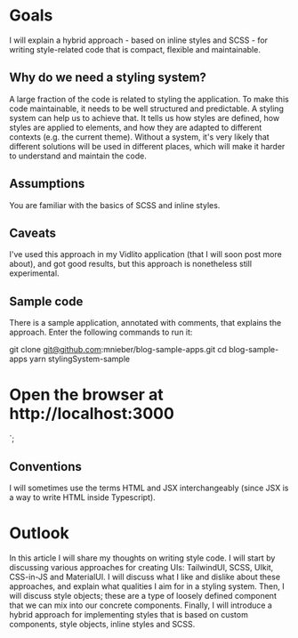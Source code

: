 # Goals

I will explain a hybrid approach - based on inline styles and SCSS - for writing style-related code that is compact,
flexible and maintainable.

## Why do we need a styling system?

A large fraction of the code is related to styling the application. To make this code maintainable, it needs to be
well structured and predictable. A styling system can help us to achieve that. It tells us how styles are defined,
how styles are applied to elements, and how they are adapted to different contexts (e.g. the current theme). Without a system,
it's very likely that different solutions will be used in different places, which will make it harder
to understand and maintain the code.

## Assumptions

You are familiar with the basics of SCSS and inline styles.

## Caveats

I've used this approach in my Vidlito application (that I will soon post more about), and got good results, but this approach is nonetheless
still experimental.

## Sample code

There is a sample application, annotated with comments, that explains the approach. Enter the following commands to run it:

git clone git@github.com:mnieber/blog-sample-apps.git
cd blog-sample-apps
yarn stylingSystem-sample
# Open the browser at http://localhost:3000
`;

<CodeSnippet
  lang="bash"
  addMb
  code={code1}
/>

## Conventions

I will sometimes use the terms HTML and JSX interchangeably (since JSX is a way to write HTML inside Typescript).

# Outlook

In this article I will share my thoughts on writing style code. I will start by discussing various approaches for creating
UIs: TailwindUI, SCSS, UIkit, CSS-in-JS and MaterialUI. I will discuss what I like and dislike about these approaches,
and explain what qualities I aim for in a styling system. Then, I will discuss style objects; these are a type of loosely defined component
that we can mix into our concrete components. Finally, I will introduce a hybrid approach for implementing styles that is based on
custom components, style objects, inline styles and SCSS.
